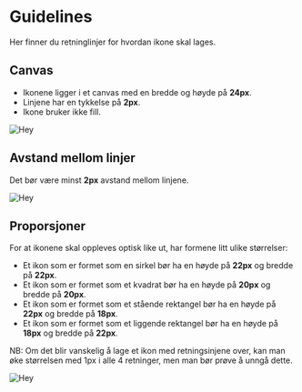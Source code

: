 
<Meta title="Ikoner/Guidelines"/>

# Guidelines

Her finner du retninglinjer for hvordan ikone skal lages.

## Canvas

* Ikonene ligger i et canvas med en bredde og høyde på **24px**.
* Linjene har en tykkelse på **2px**.
* Ikone bruker ikke fill.

<img src={canvasImage} alt="Hey" />

## Avstand mellom linjer

Det bør være minst **2px** avstand mellom linjene.

<img src={strokeImage} alt="Hey" />


## Proporsjoner

For at ikonene skal oppleves optisk like ut, har formene litt ulike størrelser:

* Et ikon som er formet som en sirkel bør ha en høyde på **22px** og bredde på **22px**.
* Et ikon som er formet som et kvadrat bør ha en høyde på **20px** og bredde på **20px**.
* Et ikon som er formet som et stående rektangel bør ha en høyde på **22px** og bredde på **18px**.
* Et ikon som er formet som et liggende rektangel bør ha en høyde på **18px** og bredde på **22px**.

NB: Om det blir vanskelig å lage et ikon med retningsinjene over, kan man øke størrelsen med 1px i alle 4 retninger, men man bør prøve å unngå dette.

<img src={typesImage} alt="Hey" />
